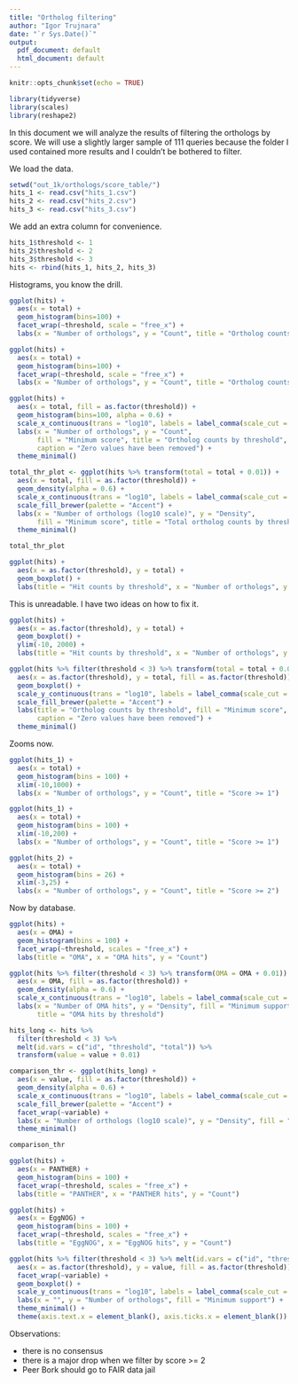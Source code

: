 ```yaml
---
title: "Ortholog filtering"
author: "Igor Trujnara"
date: "`r Sys.Date()`"
output:
  pdf_document: default
  html_document: default
---
```


```r
knitr::opts_chunk$set(echo = TRUE)
```

```r
library(tidyverse)
library(scales)
library(reshape2)
```

In this document we will analyze the results of filtering the orthologs by score. We will use a slightly larger sample of 111 queries because the folder I used contained more results and I couldn't be bothered to filter.

We load the data.

```r
setwd("out_1k/orthologs/score_table/")
hits_1 <- read.csv("hits_1.csv")
hits_2 <- read.csv("hits_2.csv")
hits_3 <- read.csv("hits_3.csv")
```

We add an extra column for convenience.

```r
hits_1$threshold <- 1
hits_2$threshold <- 2
hits_3$threshold <- 3
hits <- rbind(hits_1, hits_2, hits_3)
```

Histograms, you know the drill.

```r
ggplot(hits) +
  aes(x = total) +
  geom_histogram(bins=100) +
  facet_wrap(~threshold, scale = "free_x") +
  labs(x = "Number of orthologs", y = "Count", title = "Ortholog counts by threshold")
```

```r
ggplot(hits) +
  aes(x = total) +
  geom_histogram(bins=100) +
  facet_wrap(~threshold, scale = "free_x") +
  labs(x = "Number of orthologs", y = "Count", title = "Ortholog counts by threshold")
```

```r
ggplot(hits) +
  aes(x = total, fill = as.factor(threshold)) +
  geom_histogram(bins=100, alpha = 0.6) +
  scale_x_continuous(trans = "log10", labels = label_comma(scale_cut = cut_short_scale())) +
  labs(x = "Number of orthologs", y = "Count",
       fill = "Minimum score", title = "Ortholog counts by threshold",
       caption = "Zero values have been removed") +
  theme_minimal()
```

```r
total_thr_plot <- ggplot(hits %>% transform(total = total + 0.01)) +
  aes(x = total, fill = as.factor(threshold)) +
  geom_density(alpha = 0.6) +
  scale_x_continuous(trans = "log10", labels = label_comma(scale_cut = cut_short_scale())) +
  scale_fill_brewer(palette = "Accent") +
  labs(x = "Number of orthologs (log10 scale)", y = "Density",
       fill = "Minimum score", title = "Total ortholog counts by threshold") +
  theme_minimal()

total_thr_plot
```

```r
ggplot(hits) +
  aes(x = as.factor(threshold), y = total) +
  geom_boxplot() +
  labs(title = "Hit counts by threshold", x = "Number of orthologs", y = "Count")
```

This is unreadable. I have two ideas on how to fix it.

```r
ggplot(hits) +
  aes(x = as.factor(threshold), y = total) +
  geom_boxplot() +
  ylim(-10, 2000) +
  labs(title = "Hit counts by threshold", x = "Number of orthologs", y = "Count")
```

```r
ggplot(hits %>% filter(threshold < 3) %>% transform(total = total + 0.01)) +
  aes(x = as.factor(threshold), y = total, fill = as.factor(threshold)) +
  geom_boxplot() +
  scale_y_continuous(trans = "log10", labels = label_comma(scale_cut = cut_short_scale())) +
  scale_fill_brewer(palette = "Accent") +
  labs(title = "Ortholog counts by threshold", fill = "Minimum score", x = "", y = "Count", 
       caption = "Zero values have been removed") +
  theme_minimal()
```

Zooms now.

```r
ggplot(hits_1) +
  aes(x = total) +
  geom_histogram(bins = 100) +
  xlim(-10,1000) +
  labs(x = "Number of orthologs", y = "Count", title = "Score >= 1")
```

```r
ggplot(hits_1) +
  aes(x = total) +
  geom_histogram(bins = 100) +
  xlim(-10,200) +
  labs(x = "Number of orthologs", y = "Count", title = "Score >= 1")
```

```r
ggplot(hits_2) +
  aes(x = total) +
  geom_histogram(bins = 26) +
  xlim(-3,25) +
  labs(x = "Number of orthologs", y = "Count", title = "Score >= 2")
```

Now by database.

```r
ggplot(hits) +
  aes(x = OMA) +
  geom_histogram(bins = 100) +
  facet_wrap(~threshold, scales = "free_x") +
  labs(title = "OMA", x = "OMA hits", y = "Count")
```

```r
ggplot(hits %>% filter(threshold < 3) %>% transform(OMA = OMA + 0.01)) +
  aes(x = OMA, fill = as.factor(threshold)) +
  geom_density(alpha = 0.6) +
  scale_x_continuous(trans = "log10", labels = label_comma(scale_cut = cut_short_scale())) +
  labs(x = "Number of OMA hits", y = "Density", fill = "Minimum support",
       title = "OMA hits by threshold")
```

```r
hits_long <- hits %>%
  filter(threshold < 3) %>%
  melt(id.vars = c("id", "threshold", "total")) %>%
  transform(value = value + 0.01)

comparison_thr <- ggplot(hits_long) +
  aes(x = value, fill = as.factor(threshold)) +
  geom_density(alpha = 0.6) +
  scale_x_continuous(trans = "log10", labels = label_comma(scale_cut = cut_short_scale())) +
  scale_fill_brewer(palette = "Accent") +
  facet_wrap(~variable) +
  labs(x = "Number of orthologs (log10 scale)", y = "Density", fill = "Minimum support") +
  theme_minimal()

comparison_thr
```

```r
ggplot(hits) +
  aes(x = PANTHER) +
  geom_histogram(bins = 100) +
  facet_wrap(~threshold, scales = "free_x") +
  labs(title = "PANTHER", x = "PANTHER hits", y = "Count")
```

```r
ggplot(hits) +
  aes(x = EggNOG) +
  geom_histogram(bins = 100) +
  facet_wrap(~threshold, scales = "free_x") +
  labs(title = "EggNOG", x = "EggNOG hits", y = "Count")
```

```r
ggplot(hits %>% filter(threshold < 3) %>% melt(id.vars = c("id", "threshold", "total"))) +
  aes(x = as.factor(threshold), y = value, fill = as.factor(threshold)) +
  facet_wrap(~variable) +
  geom_boxplot() +
  scale_y_continuous(trans = "log10", labels = label_comma(scale_cut = cut_short_scale())) +
  labs(x = "", y = "Number of orthologs", fill = "Minimum support") +
  theme_minimal() +
  theme(axis.text.x = element_blank(), axis.ticks.x = element_blank())
```

Observations:

- there is no consensus
- there is a major drop when we filter by score >= 2
- Peer Bork should go to FAIR data jail
